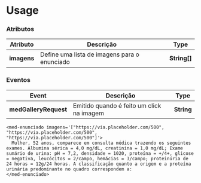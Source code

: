
<Meta title="Components/Team/Questões/Enunciado/Usage" />

# Usage

### Atributos

| Atributo    | Descrição                                    | Type         |
| ----------- | -------------------------------------------- | ------------ |
| **imagens** | Define uma lista de imagens para o enunciado | **String[]** |

### Eventos

| Event                 | Descrição                                 | Type               |
| --------------------- | ----------------------------------------- | ---------- |
| **medGalleryRequest** | Emitido quando é feito um click na imagem | **String** |


```
<med-enunciado imagens='["https://via.placeholder.com/500", "https://via.placeholder.com/500", "https://via.placeholder.com/500"]'>
  Mulher, 52 anos, comparece em consulta médica trazendo os seguintes exames. Albumina sérica = 4,0 mg/dL, creatinina = 1,0 mg/dL; Exame sumário de urina: pH = 7,2, densidade = 1020, proteína = +/4+, glicose = negativa, leucócitos = 2/campo, hemácias = 3/campo; proteinúria de 24 horas = 12g/24 horas. A classificação quanto a origem e a proteína urinária predominante no quadro correspondem a:
</med-enunciado>
```
